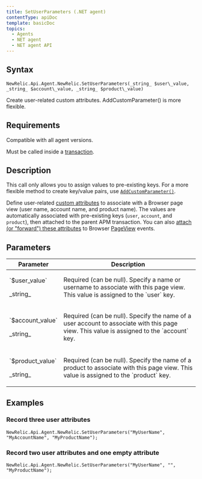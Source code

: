 ```yaml
---
title: SetUserParameters (.NET agent)
contentType: apiDoc
template: basicDoc
topics:
  - Agents
  - NET agent
  - NET agent API
---
```


## Syntax

~~~
NewRelic.Api.Agent.NewRelic.SetUserParameters(_string_ $user\_value, _string_ $account\_value, _string_ $product\_value)
~~~
Create user-related custom attributes. AddCustomParameter() is more flexible.

## Requirements

Compatible with all agent versions.

Must be called inside a [transaction](/docs/accounts-partnerships/education/getting-started-new-relic/glossary#transaction).

## Description

<div className="callout-tip"><p>This call only allows you to assign values to pre-existing keys. For a more flexible method to create key/value pairs, use <a href="/docs/agents/net-agent/net-agent-api/addcustomparameter-net-agent"><code>AddCustomParameter()</code></a>.</p></div>

Define user-related [custom attributes](/docs/agents/manage-apm-agents/agent-metrics/agent-attributes) to associate with a Browser page view (user name, account name, and product name). The values are automatically associated with pre-existing keys (`user`, `account`, and `product`), then attached to the parent APM transaction. You can also [attach (or "forward") these attributes](/docs/insights/new-relic-insights/decorating-events/insights-custom-attributes#forwarding-attributes) to Browser [PageView](/docs/agents/manage-apm-agents/agent-metrics/agent-attributes#destinations) events.

## Parameters

<table>
  <thead>
    <tr>
      <th width="25%">
        Parameter
      </th>
      <th>
        Description
      </th>
    </tr>
  </thead>
  <tbody>
    <tr>
      <td>
        <p>`$user_value`</p><p>_string_</p>
      </td>
      <td>
        Required (can be null). Specify a name or username to associate with this page view. This value is assigned to the `user` key.
      </td>
    </tr>
    <tr>
      <td>
        <p>`$account_value`</p><p>_string_</p>
      </td>
      <td>
        <p>Required (can be null). Specify the name of a user account to associate with this page view. This value is assigned to the `account` key.</p>
      </td>
    </tr>
    <tr>
      <td>
        <p>`$product_value`</p><p>_string_</p>
      </td>
      <td>
        <p>Required (can be null). Specify the name of a product to associate with this page view. This value is assigned to the `product` key.</p>
      </td>
    </tr>
  </tbody>
</table>

## Examples

### Record three user attributes

~~~
NewRelic.Api.Agent.NewRelic.SetUserParameters("MyUserName", "MyAccountName", "MyProductName");

~~~

### Record two user attributes and one empty attribute

~~~
NewRelic.Api.Agent.NewRelic.SetUserParameters("MyUserName", "", "MyProductName");

~~~